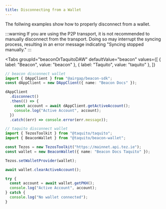 ```yaml
---
title: Disconnecting from a Wallet
---
```


The follwing examples show how to properly disconnect from a wallet.

:::warning
If you are using the P2P transport, it is not recommended to manually disconnect from the transport. Doing so may interrupt the syncing process, resulting in an error message indicating "Syncing stopped manually."
:::


<Tabs
  groupId="beaconOrTaquitoDAW"
  defaultValue="beacon"
  values={[
    { label: "Beacon", value: "beacon" },
    { label: "Taquito", value: "taquito" },
  ]}
>
  <TabItem value="beacon">

```ts live
// beacon disconnect wallet
import { DAppClient } from "@airgap/beacon-sdk";
const dAppClient = new DAppClient({ name: "Beacon Docs" });

dAppClient
  .disconnect()
  .then(() => {
    const account = await dAppClient.getActiveAccount();
    console.log("Active Account", account);
  })
  .catch((err) => console.error(err.message));
```

</TabItem>

<TabItem value="taquito">

```ts live
// taquito disconnect wallet
import { TezosToolkit } from "@taquito/taquito";
import { BeaconWallet } from "@taquito/beacon-wallet";

const Tezos = new TezosToolkit("https://mainnet.api.tez.ie");
const wallet = new BeaconWallet({ name: "Beacon Docs Taquito" });

Tezos.setWalletProvider(wallet);

await wallet.clearActiveAccount();

try {
  const account = await wallet.getPKH();
  console.log("Active Account", account);
} catch {
  console.log("No wallet connected");
}
```

</TabItem>
</Tabs>
